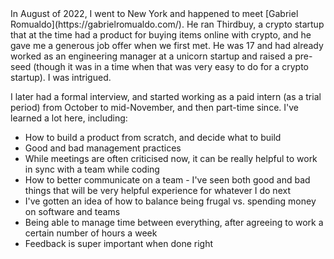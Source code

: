 
<WritingLayout role="thirdbuy">
  In August of 2022, I went to New York and happened to meet [Gabriel
  Romualdo](https://gabrielromualdo.com/). He ran Thirdbuy, a crypto startup
  that at the time had a product for buying items online with crypto, and he
  gave me a generous job offer when we first met. He was 17 and had already
  worked as an engineering manager at a unicorn startup and raised a pre-seed (though it was in a
  time when that was very easy to do for a crypto startup). I was intrigued.

I later had a formal interview, and started working as a paid intern (as a trial period) from October to mid-November, and then part-time since. I've learned a lot here, including:

- How to build a product from scratch, and decide what to build
- Good and bad management practices
- While meetings are often criticised now, it can be really helpful to work in sync with a team while coding
- How to better communicate on a team - I've seen both good and bad things that will be very helpful experience for whatever I do next
- I've gotten an idea of how to balance being frugal vs. spending money on software and teams
- Being able to manage time between everything, after agreeing to work a certain number of hours a week
- Feedback is super important when done right

</WritingLayout>
